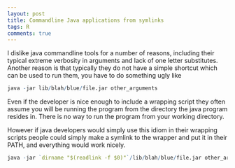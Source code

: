 ```yaml
---
layout: post
title: Commandline Java applications from symlinks
tags: R
comments: true
---
```


I dislike java commandline tools for a number of reasons, including their typical
extreme verbosity in arguments and lack of one letter substitutes.  Another
reason is that typically they do not have a simple shortcut which can be used 
to run them, you have to do something ugly like

```r
java -jar lib/blah/blue/file.jar other_arguments
```

Even if the developer is nice enough to include a wrapping script they often 
assume you will be running the program from the directory the java program 
resides in.  There is no way to run the program from your working directory.

However if java developers would simply use this idiom in their wrapping 
scripts people could simply make a symlink to the wrapper and put it in their 
PATH, and everything would work nicely.

```r
java -jar `dirname "$(readlink -f $0)"`/lib/blah/blue/file.jar other_arguments
```
